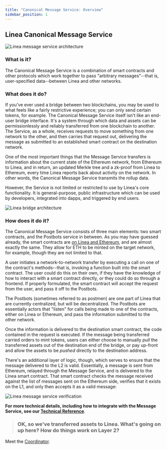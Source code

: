 ```yaml
---
title: "Canonical Message Service: Overview"
sidebar_position: 1
---
```


## Linea Canonical Message Service

<div class="center-container">
  <div class="img-large">
    <img
      src="/img/article_images/Architecture_of_Linea/Canonical_Message_Service_overview/Linea_message_service_2.png"
      alt="Linea message service architecture"
    />
  </div>
</div>

### What is it?

The Canonical Message Service is a combination of smart contracts and other protocols which work together to pass "arbitrary messages"--that is, user-specified data--between Linea and other networks.

### What does it do?

If you've ever used a bridge between two blockchains, you may be used to what feels like a fairly restrictive experience; you can only send certain tokens, for example. The Canonical Message Service itself isn't like an end-user bridge interface. It's a system through which data and assets can be permissionlessly and reliably transferred from one blockchain to another. The Service, as a whole, receives requests to move something from one network to the other, and then carries that request out, delivering the message as submitted to an established smart contract on the destination network.

One of the most important things that the Message Service transfers is information about the current state of the Ethereum network, from Ethereum to Linea, and in return, an updated Merkle tree and a zk-proof from Linea to Ethereum, every time Linea reports back about activity on the network. In other words, the Canonical Message Service transmits the rollup data.

However, the Service is not limited or restricted to use by Linea's core functionality. It is general-purpose, public infrastructure which can be used by developers, integrated into dapps, and triggered by end users.

<div class="center-container">
  <div class="img-large">
    <img
      src="/img/article_images/Architecture_of_Linea/Canonical_Message_Service_overview/Linea_bridge_architecture.png"
      alt="Linea bridge architecture"
    />
  </div>
</div>

### How does it do it?

The Canonical Message Service consists of three main elements: two smart contracts, and the Postbots service in between. As you may have guessed already, the smart contracts are [on Linea and Ethereum](./message-service.mdx#contracts), and are almost exactly the same. They allow for ETH to be minted on the target network, for example, though they are not limited to that.

A user initiates a network-to-network transfer by executing a call on one of the contract's methods--that is, invoking a function built into the smart contract. The user could do this on their own, if they have the knowledge of how to interact with a smart contract directly, or they could do so through a frontend. If properly formulated, the smart contract will accept the request from the user, and pass it off to the Postbots.

The Postbots (sometimes referred to as postmen) are one part of Linea that are currently centralized, but will be decentralized. The Postbots are essentially actors that "listen" for calls being made to one of the contracts, either on Linea or Ethereum, and pass the information submitted to the other network.

Once the information is delivered to the destination smart contract, the code contained in the request is executed. If the message being transferred carried orders to mint tokens, users can either choose to manually _pull_ the transferred assets out of the destination end of the bridge, or pay up-front and allow the assets to be _pushed_ directly to the destination address.

There's an additional layer of logic, though, which serves to ensure that the message delivered to the L2 is valid. Essentially, a message is sent from Ethereum, relayed through the Message Service, and is delivered to the Linea smart contract. That smart contract checks the message received against the list of messages sent on the Ethereum side, verifies that it exists on the L1, and only then accepts it as a valid message:

<div class="center-container">
  <div class="img-large">
    <img
      src="/img/article_images/Architecture_of_Linea/Canonical_Message_Service_overview/Linea_message_service_1.png"
      alt="Linea message service verification"
    />
  </div>
</div>

**For more technical details, including how to integrate with the Message Service, see our [Technical Reference](./message-service.mdx)**.

> ### OK, so we've transferred assets to Linea. What's going on up here? How do things work on Layer 2?

Meet the [Coordinator](./../coordinator/index.mdx).

<!--! Question from Mario Christopher: Is the current state coming in as a Merkle Tree ? or How ?
If yes, then is the updated Merkle tree, the original Tree going back to L1 with updates ? -->
